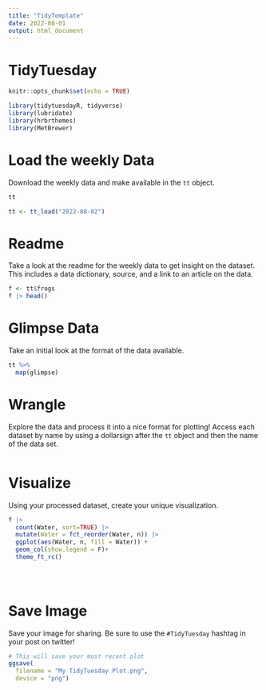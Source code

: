 ```yaml
---
title: "TidyTemplate"
date: 2022-08-01
output: html_document
---
```


# TidyTuesday

```r

knitr::opts_chunk$set(echo = TRUE)

library(tidytuesdayR, tidyverse)
library(lubridate)
library(hrbrthemes)
library(MetBrewer)


```

# Load the weekly Data

Download the weekly data and make available in the `tt` object.

```r
tt
```

```r

tt <- tt_load("2022-08-02")

```

# Readme

Take a look at the readme for the weekly data to get insight on the dataset. This includes a data dictionary, source, and a link to an article on the data.

```r

f <- tt$frogs
f |> head()

```

# Glimpse Data

Take an initial look at the format of the data available.

```r

tt %>% 
  map(glimpse)

```

# Wrangle

Explore the data and process it into a nice format for plotting! Access each dataset by name by using a dollarsign after the `tt` object and then the name of the data set.

```r



```

# Visualize

Using your processed dataset, create your unique visualization.

```r

f |> 
  count(Water, sort=TRUE) |> 
  mutate(Water = fct_reorder(Water, n)) |> 
  ggplot(aes(Water, n, fill = Water)) + 
  geom_col(show.legend = F)+
  theme_ft_rc()
  

  
```

# Save Image

Save your image for sharing. Be sure to use the `#TidyTuesday` hashtag in your post on twitter!

```r

# This will save your most recent plot
ggsave(
  filename = "My TidyTuesday Plot.png",
  device = "png")

```
